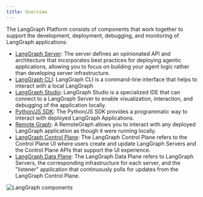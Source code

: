 ```yaml
---
title: Overview
---
```

The LangGraph Platform consists of components that work together to support the development, deployment, debugging, and monitoring of LangGraph applications:

* [LangGraph Server](langgraph-server): The server defines an opinionated API and architecture that incorporates best practices for deploying agentic applications, allowing you to focus on building your agent logic rather than developing server infrastructure.
* [LangGraph CLI](langgraph-cli): LangGraph CLI is a command-line interface that helps to interact with a local LangGraph
* [LangGraph Studio](langgraph-studio): LangGraph Studio is a specialized IDE that can connect to a LangGraph Server to enable visualization, interaction, and debugging of the application locally.
* [Python/JS SDK](sdk): The Python/JS SDK provides a programmatic way to interact with deployed LangGraph Applications.
* [Remote Graph](use-remote-graph): A RemoteGraph allows you to interact with any deployed LangGraph application as though it were running locally.
* [LangGraph Control Plane](control-plane): The LangGraph Control Plane refers to the Control Plane UI where users create and update LangGraph Servers and the Control Plane APIs that support the UI experience.
* [LangGraph Data Plane](data-plane): The LangGraph Data Plane refers to LangGraph Servers, the corresponding infrastructure for each server, and the "listener" application that continuously polls for updates from the LangGraph Control Plane.

![LangGraph components](images/lg-platform.png)

